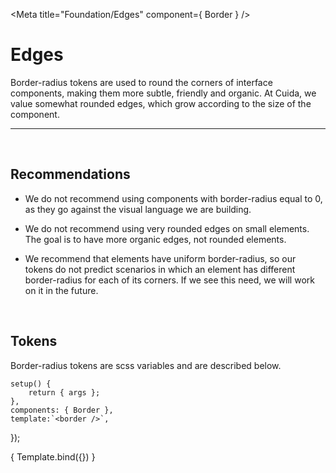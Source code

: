 
<Meta title="Foundation/Edges" component={ Border } />

# Edges

Border-radius tokens are used to round the corners of interface components, 
making them more subtle, friendly and organic. At Cuida, we value somewhat 
rounded edges, which grow according to the size of the component.

<hr />
<br />

## Recommendations

- We do not recommend using components with border-radius equal to 0, as they 
go against the visual language we are building.

- We do not recommend using very rounded edges on small elements. The goal is 
to have more organic edges, not rounded elements.

- We recommend that elements have uniform border-radius, so our tokens do not 
predict scenarios in which an element has different border-radius for each of 
its corners. If we see this need, we will work on it in the future.

<br />

## Tokens
Border-radius tokens are scss variables and are described below.
<br />

	setup() {
		return { args };
	},
	components: { Border },
	template:`<border />`,
});

<Story name="borda">
	{ Template.bind({}) }
</Story>
